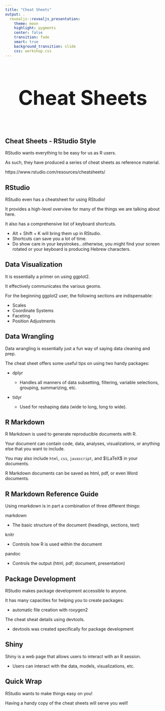 ```yaml
---
title: "Cheat Sheets"
output: .
  revealjs::revealjs_presentation:
    theme: moon
    highlight: pygments
    center: false
    transition: fade
    smart: true
    background_transition: slide
    css: workshop.css
---
```



## 

<div style='text-align: center; font-size:32'><h1>Cheat Sheets<h1></div>

## Cheat Sheets - RStudio Style

RStudio wants everything to be easy for us as R users.

As such, they have produced a series of cheat sheets as reference material.

https://www.rstudio.com/resources/cheatsheets/



## RStudio

RStudio even has a cheatsheet for using RStudio!

It provides a high-level overview for many of the things we are talking about here.

It also has a comprehensive list of keyboard shortcuts.

  - Alt + Shift + K will bring them up in RStudio.
  - Shortcuts can save you a lot of time.
  - Do show care in your keystrokes...otherwise, you might find your screen rotated or your keyboard is producing Hebrew characters.



## Data Visualization

It is essentially a primer on using <span class="pack">ggplot2</span>.

It effectively communicates the various geoms.

For the beginning ggplot2 user, the following sections are indispensable:

- Scales
- Coordinate Systems
- Faceting
- Position Adjustments



## Data Wrangling

Data wrangling is essentially just a fun way of saying data cleaning and prep.

The cheat sheet offers some useful tips on using two handy packages:

- <span class="pack">dplyr</span>

    - Handles all manners of data subsetting, filtering, variable selections, grouping, summarizing, etc.

- <span class="pack">tidyr</span>

    - Used for reshaping data (wide to long, long to wide).


## R Markdown

R Markdown is used to generate reproducible documents with R.

Your document can contain code, data, analyses, visualizations, or anything else that you want to include.

You may also include `html`, `css`, `javascript`, and $\LaTeX$ in your documents.

R Markdown documents can be saved as html, pdf, or even Word documents.


## R Markdown Reference Guide

Using rmarkdown is in part a combination of three different things:

markdown

  - The basic structure of the document (headings, sections, text)

<span class = "pack">knitr</span>

  - Controls how R is used within the document

pandoc

  - Controls the output (html, pdf; document, presentation)


## Package Development

RStudio makes package development accessible to anyone.

It has many capacities for helping you to create packages:

  - automatic file creation with <span class="pack">roxygen2</span>

The cheat sheat details using <span class="pack">devtools</span>.

  - devtools was created specifically for package development


## Shiny

Shiny is a web page that allows users to interact with an R session.

  - Users can interact with the data, models, visualizations, etc.


## Quick Wrap

RStudio wants to make things easy on you!

Having a handy copy of the cheat sheets will serve you well!
